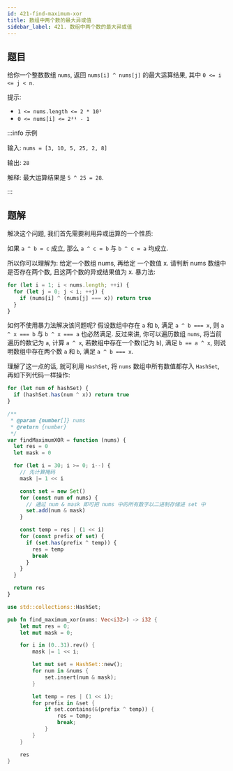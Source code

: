 ```yaml
---
id: 421-find-maximum-xor
title: 数组中两个数的最大异或值
sidebar_label: 421. 数组中两个数的最大异或值
---
```


## 题目

给你一个整数数组 `nums`, 返回 `nums[i] ^ nums[j]` 的最大运算结果, 其中 `0 <= i <= j < n`.

提示: 

- `1 <= nums.length <= 2 * 10⁵`
- `0 <= nums[i] <= 2³¹ - 1`

:::info 示例

输入: `nums = [3, 10, 5, 25, 2, 8]`

输出: `28`

解释: 最大运算结果是 `5 ^ 25 = 28`.

:::

## 题解

解决这个问题, 我们首先需要利用异或运算的一个性质:

如果 `a ^ b = c` 成立, 那么 `a ^ c = b` 与 `b ^ c = a` 均成立.

所以你可以理解为: 给定一个数组 nums, 再给定 一个数值 x. 请判断 nums 数组中是否存在两个数, 且这两个数的异或结果值为 x. 暴力法:

```ts
for (let i = 1; i < nums.length; ++i) {
  for (let j = 0; j < i; ++j) {
    if (nums[i] ^ (nums[j] === x)) return true
  }
}
```

如何不使用暴力法解决该问题呢? 假设数组中存在 `a` 和 `b`, 满足 `a ^ b === x`, 则 `a ^ x === b` 与 `b ^ x === a` 也必然满足.
反过来讲, 你可以遍历数组 `nums`, 将当前遍历的数记为 `a`, 计算 `a ^ x`, 若数组中存在一个数(记为 `b`), 满足 `b == a ^ x`, 则说明数组中存在两个数 `a` 和 `b`, 满足 `a ^ b === x`.

理解了这一点的话, 就可利用 `HashSet`, 将 `nums` 数组中所有数值都存入 `HashSet`, 再如下列代码一样操作:

```ts
for (let num of hashSet) {
  if (hashSet.has(num ^ x)) return true
}
```


<Tabs>
  <TabItem value="JavaScript" label="JavaScript" default>

```ts
/**
 * @param {number[]} nums
 * @return {number}
 */
var findMaximumXOR = function (nums) {
  let res = 0
  let mask = 0

  for (let i = 30; i >= 0; i--) {
    // 先计算掩码
    mask |= 1 << i

    const set = new Set()
    for (const num of nums) {
      // 通过 num & mask 即可把 nums 中的所有数字以二进制存储进 set 中
      set.add(num & mask)
    }

    const temp = res | (1 << i)
    for (const prefix of set) {
      if (set.has(prefix ^ temp)) {
        res = temp
        break
      }
    }
  }

  return res
}
```

</TabItem>
<TabItem value="Rust" label="Rust">

```rust
use std::collections::HashSet;

pub fn find_maximum_xor(nums: Vec<i32>) -> i32 {
    let mut res = 0;
    let mut mask = 0;

    for i in (0..31).rev() {
        mask |= 1 << i;

        let mut set = HashSet::new();
        for num in &nums {
            set.insert(num & mask);
        }

        let temp = res | (1 << i);
        for prefix in &set {
            if set.contains(&(prefix ^ temp)) {
                res = temp;
                break;
            }
        }
    }

    res
}

```

</TabItem>
</Tabs>

